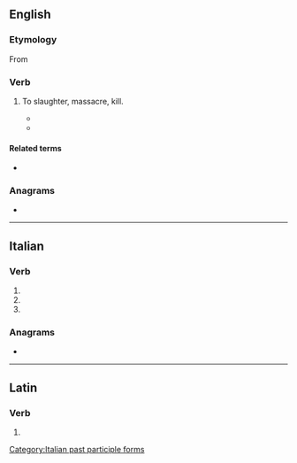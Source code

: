 ==English==

===Etymology===
From {{bor|en|la|trucido| trucīdāre}}

===Verb===
{{en-verb}}

# {{lb|en|obsolete|rare}} To slaughter, massacre, kill.
#* {{quote-book|en|year=1815|passage=even Marat and Robespierre considered themselves as denouncing, and '''trucidating''' only the enemies of the republic.|title=Modern Chivalry: Containing the Adventures of a Captain and Teague O'Regan|author={{w|Hugh Henry Brackenridge}}|url=https://books.google.com.au/books?id=wiMwAAAAYAAJ&pg=PA184&dq=trucidating+-trucidate&hl=en&sa=X&ved=0ahUKEwjdtrG0xtvUAhUKWbwKHRPuCx0Q6AEIODAE#v=onepage&q=trucidating%20-trucidate&f=false}}
#* {{quote-book|en|year=1938|title=The Last Trump|page=15|author={{w|James Bridie}}|passage=<span style="font-variant:small-caps">Butt.</span> You sit at the table and shovel down course after course of condimented, '''trucidated''' trash; and there's your poor tortured stomach, on bended knee at the foot of your œsophagus, lifting up its hands to Heaven and crying, “My God, what next?”}}

====Related terms====
* {{l|en|trucidation}}

===Anagrams===
* {{anagrams|en|a=acdeirttu|dictature|urticated}}

----

==Italian==

===Verb===
{{head|it|verb form}}

# {{inflection of|it|trucidare||2|p|pres|indc}}
# {{inflection of|it|trucidare||2|p|impr}}
# {{feminine plural of|it|trucidato}}

===Anagrams===
* {{l|it|decurtati}}

[[Category:Italian past participle forms]]

----

==Latin==

===Verb===
{{la-verb-form|trucīdāte}}

# {{inflection of|la|trucīdō||2|p|pres|actv|impr}}